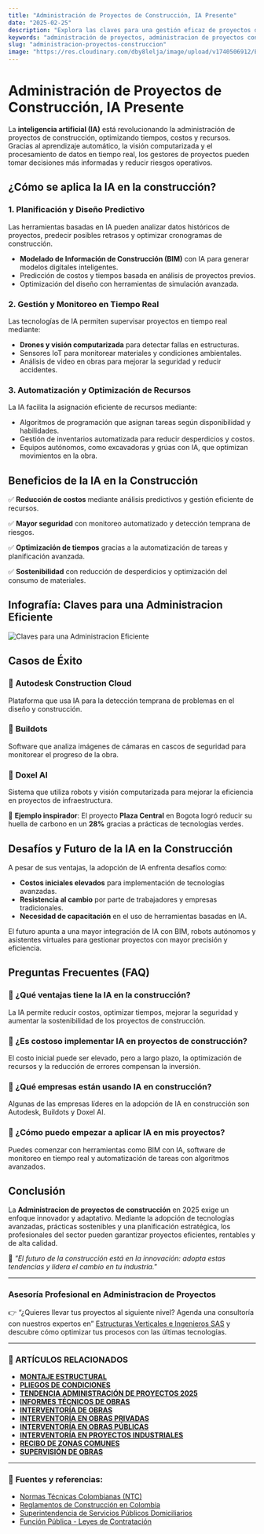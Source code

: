 ```yaml
---
title: "Administración de Proyectos de Construcción, IA Presente"  
date: "2025-02-25"  
description: "Explora las claves para una gestión eficaz de proyectos de construcción en 2025, con enfoque en innovación, sostenibilidad y tecnología."  
keywords: "administración de proyectos, administracion de proyectos construccion, gestión de proyectos de construcción, administración de construcción, gestión de obras, consultoria de obras, interventoria de obras, construcción 2025, tecnologías en construcción, planificación de proyectos, construcción sostenible, innovación en construcción, digitalización en construcción, gestión de riesgos en construcción, construcción eficiente"  
slug: "administracion-proyectos-construccion"  
image: "https://res.cloudinary.com/dby8lelja/image/upload/v1740506912/Estructuras%20Verticales%20e%20Ingenieros%20SAS/Imagenes%20Blog/Administraci%C3%B3n_de_Proyectos_de_Construcci%C3%B3n_bvh5oc.webp"  
---
```



# Administración de Proyectos de Construcción, IA Presente

La **inteligencia artificial (IA)** está revolucionando la administración de proyectos de construcción, optimizando tiempos, costos y recursos. Gracias al aprendizaje automático, la visión computarizada y el procesamiento de datos en tiempo real, los gestores de proyectos pueden tomar decisiones más informadas y reducir riesgos operativos.

## ¿Cómo se aplica la IA en la construcción?

### 1. **Planificación y Diseño Predictivo**
Las herramientas basadas en IA pueden analizar datos históricos de proyectos, predecir posibles retrasos y optimizar cronogramas de construcción.

- **Modelado de Información de Construcción (BIM)** con IA para generar modelos digitales inteligentes.
- Predicción de costos y tiempos basada en análisis de proyectos previos.
- Optimización del diseño con herramientas de simulación avanzada.

### 2. **Gestión y Monitoreo en Tiempo Real**
Las tecnologías de IA permiten supervisar proyectos en tiempo real mediante:

- **Drones y visión computarizada** para detectar fallas en estructuras.
- Sensores IoT para monitorear materiales y condiciones ambientales.
- Análisis de video en obras para mejorar la seguridad y reducir accidentes.

### 3. **Automatización y Optimización de Recursos**
La IA facilita la asignación eficiente de recursos mediante:

- Algoritmos de programación que asignan tareas según disponibilidad y habilidades.
- Gestión de inventarios automatizada para reducir desperdicios y costos.
- Equipos autónomos, como excavadoras y grúas con IA, que optimizan movimientos en la obra.

## Beneficios de la IA en la Construcción

✅ **Reducción de costos** mediante análisis predictivos y gestión eficiente de recursos.

✅ **Mayor seguridad** con monitoreo automatizado y detección temprana de riesgos.

✅ **Optimización de tiempos** gracias a la automatización de tareas y planificación avanzada.

✅ **Sostenibilidad** con reducción de desperdicios y optimización del consumo de materiales.

## Infografía: Claves para una Administracion Eficiente  

![Claves para una Administracion Eficiente](https://res.cloudinary.com/dby8lelja/image/upload/v1740404783/Estructuras%20Verticales%20e%20Ingenieros%20SAS/Imagenes%20Blog/consultoria_de_obras_civiles_infografia_loz5wd.webp)  


## Casos de Éxito

### 📌 **Autodesk Construction Cloud**
Plataforma que usa IA para la detección temprana de problemas en el diseño y construcción.

### 📌 **Buildots**
Software que analiza imágenes de cámaras en cascos de seguridad para monitorear el progreso de la obra.

### 📌 **Doxel AI**
Sistema que utiliza robots y visión computarizada para mejorar la eficiencia en proyectos de infraestructura.

🌱 **Ejemplo inspirador**: El proyecto **Plaza Central** en Bogota logró reducir su huella de carbono en un **28%** gracias a prácticas de tecnologías verdes.  


## Desafíos y Futuro de la IA en la Construcción

A pesar de sus ventajas, la adopción de IA enfrenta desafíos como:

- **Costos iniciales elevados** para implementación de tecnologías avanzadas.
- **Resistencia al cambio** por parte de trabajadores y empresas tradicionales.
- **Necesidad de capacitación** en el uso de herramientas basadas en IA.

El futuro apunta a una mayor integración de IA con BIM, robots autónomos y asistentes virtuales para gestionar proyectos con mayor precisión y eficiencia.

## Preguntas Frecuentes (FAQ)

### 📌 ¿Qué ventajas tiene la IA en la construcción?
La IA permite reducir costos, optimizar tiempos, mejorar la seguridad y aumentar la sostenibilidad de los proyectos de construcción.

### 📌 ¿Es costoso implementar IA en proyectos de construcción?
El costo inicial puede ser elevado, pero a largo plazo, la optimización de recursos y la reducción de errores compensan la inversión.

### 📌 ¿Qué empresas están usando IA en construcción?
Algunas de las empresas líderes en la adopción de IA en construcción son Autodesk, Buildots y Doxel AI.

### 📌 ¿Cómo puedo empezar a aplicar IA en mis proyectos?
Puedes comenzar con herramientas como BIM con IA, software de monitoreo en tiempo real y automatización de tareas con algoritmos avanzados.

## Conclusión  

La **Administracion de proyectos de construcción** en 2025 exige un enfoque innovador y adaptativo. Mediante la adopción de tecnologías avanzadas, prácticas sostenibles y una planificación estratégica, los profesionales del sector pueden garantizar proyectos eficientes, rentables y de alta calidad.  

📢 *"El futuro de la construcción está en la innovación: adopta estas tendencias y lidera el cambio en tu industria."*  

---

### Asesoría Profesional en Administracion de Proyectos  

👉 “¿Quieres llevar tus proyectos al siguiente nivel? Agenda una consultoría con nuestros expertos en” [Estructuras Verticales e Ingenieros SAS](https://www.estructurasverticales.com/) y descubre cómo optimizar tus procesos con las últimas tecnologías.  

---


### 📌 ARTÍCULOS RELACIONADOS  

- **[MONTAJE ESTRUCTURAL](https://www.estructurasverticales.com/blog/montaje-estructural-construccion)**  
- **[PLIEGOS DE CONDICIONES](https://www.estructurasverticales.com/blog/elaboracion-pliegos-condiciones)**  
- **[TENDENCIA ADMINISTRACIÓN DE PROYECTOS 2025](https://www.estructurasverticales.com/blog/administracion-proyectos-construccion-2025)**  
- **[INFORMES TÉCNICOS DE OBRAS](https://www.estructurasverticales.com/blog/informes-tecnicos-obras)**  
- **[INTERVENTORÍA DE OBRAS](https://www.estructurasverticales.com/blog/interventoria-obras-colombia)**  
- **[INTERVENTORÍA EN OBRAS PRIVADAS](https://www.estructurasverticales.com/blog/interventoria-obras-privadas)**  
- **[INTERVENTORÍA EN OBRAS PÚBLICAS](https://www.estructurasverticales.com/blog/interventoria-obras-publicas)**  
- **[INTERVENTORÍA EN PROYECTOS INDUSTRIALES](https://www.estructurasverticales.com/blog/interventoria-proyectos-industriales)**  
- **[RECIBO DE ZONAS COMUNES](https://www.estructurasverticales.com/blog/recibo-zonas-comunes-ph)**  
- **[SUPERVISIÓN DE OBRAS](https://www.estructurasverticales.com/blog/supervision-obras-construccion)**  

---

### 🔗 **Fuentes y referencias:**  

- [Normas Técnicas Colombianas (NTC)](https://www.icontec.org/)  
- [Reglamentos de Construcción en Colombia](https://www.minvivienda.gov.co/)  
- [Superintendencia de Servicios Públicos Domiciliarios](https://www.superservicios.gov.co/)  
- [Función Pública - Leyes de Contratación](https://www.funcionpublica.gov.co/)  

